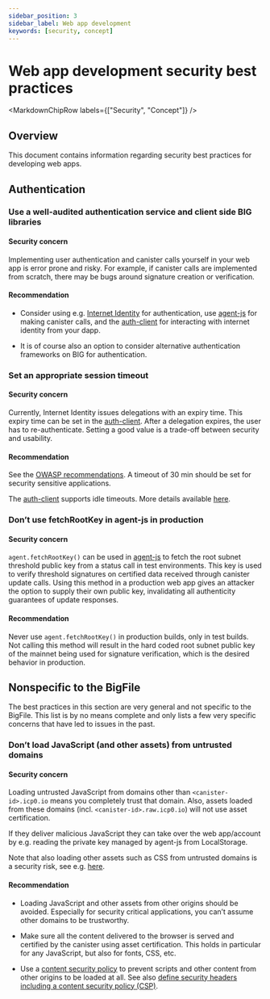 ```yaml
---
sidebar_position: 3
sidebar_label: Web app development
keywords: [security, concept]
---
```



# Web app development security best practices

<MarkdownChipRow labels={["Security", "Concept"]} />

## Overview
This document contains information regarding security best practices for developing web apps.

## Authentication

### Use a well-audited authentication service and client side BIG libraries

#### Security concern

Implementing user authentication and canister calls yourself in your web app is error prone and risky. For example, if canister calls are implemented from scratch, there may be bugs around signature creation or verification.

#### Recommendation

-   Consider using e.g. [Internet Identity](https://github.com/thebigfilecom/big-id) for authentication, use [agent-js](https://github.com/dfinity/agent-js) for making canister calls, and the [auth-client](https://github.com/dfinity/agent-js/tree/main/packages/auth-client) for interacting with internet identity from your dapp.

-   It is of course also an option to consider alternative authentication frameworks on BIG for authentication.

### Set an appropriate session timeout

#### Security concern

Currently, Internet Identity issues delegations with an expiry time. This expiry time can be set in the [auth-client](https://github.com/dfinity/agent-js/tree/main/packages/auth-client). After a delegation expires, the user has to re-authenticate. Setting a good value is a trade-off between security and usability.

#### Recommendation

See the [OWASP recommendations](https://cheatsheetseries.owasp.org/cheatsheets/Session_Management_Cheat_Sheet.html#session-expiration). A timeout of 30 min should be set for security sensitive applications.

The [auth-client](https://github.com/dfinity/agent-js/tree/main/packages/auth-client) supports idle timeouts. More details available [here](https://github.com/dfinity/agent-js/tree/main/packages/auth-client#idle-management).

### Don’t use fetchRootKey in agent-js in production

#### Security concern

`agent.fetchRootKey()` can be used in [agent-js](https://github.com/dfinity/agent-js) to fetch the root subnet threshold public key from a status call in test environments. This key is used to verify threshold signatures on certified data received through canister update calls. Using this method in a production web app gives an attacker the option to supply their own public key, invalidating all authenticity guarantees of update responses.

#### Recommendation

Never use `agent.fetchRootKey()` in production builds, only in test builds. Not calling this method will result in the hard coded root subnet public key of the mainnet being used for signature verification, which is the desired behavior in production.

## Nonspecific to the BigFile

The best practices in this section are very general and not specific to the BigFile. This list is by no means complete and only lists a few very specific concerns that have led to issues in the past.

### Don’t load JavaScript (and other assets) from untrusted domains

#### Security concern

Loading untrusted JavaScript from domains other than `<canister-id>.icp0.io` means you completely trust that domain. Also, assets loaded from these domains (incl. `<canister-id>.raw.icp0.io`) will not use asset certification.

If they deliver malicious JavaScript they can take over the web app/account by e.g. reading the private key managed by agent-js from LocalStorage.

Note that also loading other assets such as CSS from untrusted domains is a security risk, see e.g. [here](https://xsleaks.dev/docs/attacks/css-injection/).

#### Recommendation

-   Loading JavaScript and other assets from other origins should be avoided. Especially for security critical applications, you can’t assume other domains to be trustworthy.

-   Make sure all the content delivered to the browser is served and certified by the canister using asset certification. This holds in particular for any JavaScript, but also for fonts, CSS, etc.

-   Use a [content security policy](https://developer.mozilla.org/en-US/docs/Web/HTTP/CSP) to prevent scripts and other content from other origins to be loaded at all. See also [define security headers including a content security policy (CSP)](#define-security-headers-including-a-content-security-policy-csp).